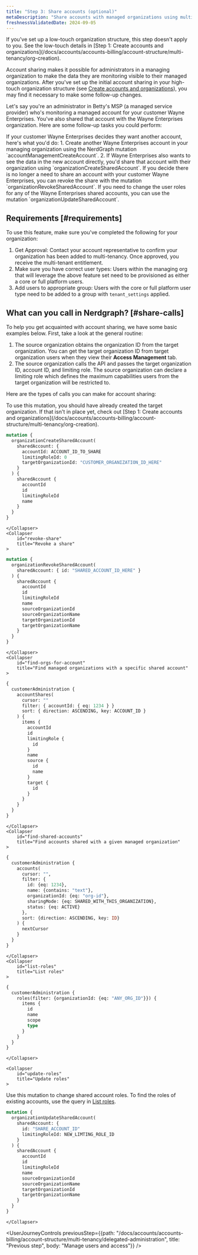 ```yaml
---
title: "Step 3: Share accounts (optional)" 
metaDescription: "Share accounts with managed organizations using multi-tenency"
freshnessValidatedDate: 2024-09-05
---
```


<Callout variant="important">
  If you've set up a low-touch organization structure, this step doesn't apply to you. See the low-touch details in [Step 1: Create accounts and organizations](/docs/accounts/accounts-billing/account-structure/multi-tenancy/org-creation).
</Callout>

Account sharing makes it possible for administrators in a managing organization to make the data they are monitoring visible to their managed organizations. After you've set up the initial account sharing in your high-touch organization structure (see [Create accounts and organizations](/docs/accounts/accounts-billing/account-structure/multi-tenancy/org-creation)), you may find it necessary to make some follow-up changes. 

Let's say you're an administrator in Betty's MSP (a managed service provider) who's monitoring a managed account for your customer Wayne Enterprises. You've also shared that account with the Wayne Enterprises organization. Here are some follow-up tasks you could perform:

<CollapserGroup>
    <Collapser
        id="create-share-accounts"
        title="Create and share additional accounts"
    >
      If your customer Wayne Enterprises decides they want another account, here's what you'd do: 
        1. Create another Wayne Enterprises account in your managing organization using the NerdGraph mutation `accountManagementCreateAccount`. 
        2. If Wayne Enterprises also wants to see the data in the new account directly, you'd share that account with their organization using `organizationCreateSharedAccount`.  
    </Collapser>
    <Collapser
        id="revoke-access-to-share"
        title="Revoke access to a shared account"
    >
      If you decide there is no longer a need to share an account with your customer Wayne Enterprises, you can revoke the share with the mutation `organizationRevokeSharedAccount`. 
    </Collapser>
    <Collapser
        id="update-roles"
        title="Update the roles for a shared account"
    >
      If you need to change the user roles for any of the Wayne Enterprises shared accounts, you can use the mutation `organizationUpdateSharedAccount`.
    </Collapser>
</CollapserGroup>

## Requirements [#requirements]

To use this feature, make sure you've completed the following for your organization:

1. Get Approval: Contact your account representative to confirm your organization has been added to multi-tenancy. Once approved, you receive the multi-tenant entitlement.
2. Make sure you have correct user types: Users within the managing org that will leverage the above feature set need to be provisioned as either a core or full platform users.
3. Add users to appropriate group: Users with the core or full platform user type need to be added to a group with `tenant_settings` applied. 

## What can you call in Nerdgraph? [#share-calls]

To help you get acquainted with account sharing, we have some basic examples below. First, take a look at the general routine:

1. The source organization obtains the organization ID from the target organization. You can get the target organization ID from target organization users when they view their **Access Management** tab. 
2. The source organization calls the API and passes the target organization ID, account ID, and limiting role. The source organization can declare a limiting role which defines the maximum capabilities users from the target organization will be restricted to.

Here are the types of calls you can make for account sharing:

<CollapserGroup>
    <Collapser
        id="create-a-share"
        title="Create a share"
    >
To use this mutation, you should have already created the target organization. If that isn't in place yet, check out [Step 1: Create accounts and organizations](/docs/accounts/accounts-billing/account-structure/multi-tenancy/org-creation). 

```graphql
mutation {
  organizationCreateSharedAccount(
    sharedAccount: {
      accountId: ACCOUNT_ID_TO_SHARE
      limitingRoleId: 0
      targetOrganizationId: "CUSTOMER_ORGANIZATION_ID_HERE"
    }
  ) {
    sharedAccount {
      accountId
      id
      limitingRoleId
      name
    }
  }
}
```
    </Collapser>
    <Collapser
        id="revoke-share"
        title="Revoke a share"
    >
```graphql
mutation {
  organizationRevokeSharedAccount(
    sharedAccount: { id: "SHARED_ACCOUNT_ID_HERE" }
  ) {
    sharedAccount {
      accountId
      id
      limitingRoleId
      name
      sourceOrganizationId
      sourceOrganizationName
      targetOrganizationId
      targetOrganizationName
    }
  }
}
```
    </Collapser>
    <Collapser
        id="find-orgs-for-account"
        title="Find managed organizations with a specific shared account"
    >
```graphql
{
  customerAdministration {
    accountShares(
      cursor: ""
      filter: { accountId: { eq: 1234 } }
      sort: { direction: ASCENDING, key: ACCOUNT_ID }
    ) {
      items {
        accountId
        id
        limitingRole {
          id
        }
        name
        source {
          id
          name
        }
        target {
          id
        }
      }
    }
  }
}
```
    </Collapser>
    <Collapser
        id="find-shared-accounts"
        title="Find accounts shared with a given managed organization"
    >
```graphql
{
  customerAdministration {
    accounts(
      cursor: "",
      filter: {
        id: {eq: 1234},
        name: {contains: "text"},
        organizationId: {eq: "org-id"},
        sharingMode: {eq: SHARED_WITH_THIS_ORGANIZATION},
        status: {eq: ACTIVE}
      },
      sort: {direction: ASCENDING, key: ID}
    ) {
      nextCursor
    }
  }
}
```
    </Collapser>
    <Collapser
        id="list-roles"
        title="List roles"
    >
```graphql
{
  customerAdministration {
    roles(filter: {organizationId: {eq: "ANY_ORG_ID"}}) {
      items {
        id
        name
        scope
        type
      }
    }
  }
}
```
    </Collapser>

    <Collapser
        id="update-roles"
        title="Update roles"
    >
Use this mutation to change shared account roles. To find the roles of existing accounts, use the query in [List roles](#list-roles).

```graphql
mutation {
  organizationUpdateSharedAccount(
    sharedAccount: {
      id: "SHARE_ACCOUNT_ID"
      limitingRoleId: NEW_LIMTING_ROLE_ID
    }
  ) {
    sharedAccount {
      accountId
      id
      limitingRoleId
      name
      sourceOrganizationId
      sourceOrganizationName
      targetOrganizationId
      targetOrganizationName
    }
  }
}
```
    </Collapser>
</CollapserGroup>


<UserJourneyControls
previousStep={{path: "/docs/accounts/accounts-billing/account-structure/multi-tenancy/delegated-administration", title: "Previous step", body: "Manage users and access"}}
/>
